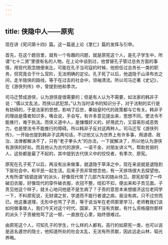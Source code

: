 ```yaml
---
---
---
```

title: 侠隐中人——原宪
---




现在讲《宪问第十四》篇。这一篇是上论《里仁》篇的发挥与引申。

首先，在这个题目里，就有一个有趣的问题，就是原宪这个人，是孔子学生中，所谓“七十二贤”里很有名的人物。在上论中谈到过，他曾替孔子管过总务方面的事情，用现代观念随便来比，可能在孔子当司寇的时候，他担任过总务长一类的职务，但究竟合于什么官阶，无法明确的定论。孔子死了以后，他退隐于山泽布衣之间，走半隐侠的路线，等于在过去的社会中，领袖清流。所以司马迁著《史记》，在《游侠列传》中，曾提到他和季次。

司马迁赞成游侠，认为游侠是很需要的；但是有人认为不需要，如法家的韩非子说：“儒以文乱法，而侠以武犯禁。”认为当时读书的知识分子，对于法制的实行是有妨碍的，于是法家的思想，影响了后世，秦始皇时代的政策都与它有关。韩非子的理由是儒者知识多，嘴会说，手会写，有许多意见提出来，思想不同，使法令不能推行，难于执法。而侠义道中人，是慷慨好义的，好用武力，又容易形成恶势力，也是使法令不能推行的障碍。所以韩非子反对这两种人。司马迁写《游侠列传》，一开始也提到韩非子这两句话，不过他又认为世界上有许多事，用道德、政治、法律都解决不了，只有“老子拳头大”的办法，一下就解决了，所以他认为游侠有游侠的好处。而且他认为古代的游侠，一诺千金，对朋友讲义气，帮助贫弱的人，这些都是最了不起的，其中提到古代侠义中的佼佼者，有季次、原宪。

原宪在孔子死了以后，再没有出来做事，就退隐于草泽之中，现在来说就是退隐到下层社会中，和平民一起生活。后来子贡非常想念他，有一天排场很大去探望他，大有所谓“结驷连骑”的派头，好像现代带了几部汽车的随从侍卫。原宪却穿了一件破旧衣服，好像现代的穿件破衣服，衣冠不整，纽扣不扣，便出来和子贡见面。子贡见他这个样子，就关心地问他是不是生病了？子贡的意思本来想接济这位老同学一下，不料原宪说，无财谓之贫，学道而不能行者谓之病，我没有病，只不过穷而已。他这番道理，无形中也骂了子贡，等于说当年在老师那里学习，老师教我们该如何做事做人，我们今天对这个时代、国家、天下没有贡献，有什么资格摆你那样的派头？子贡被他骂了这一顿，一直放在心里，始终很难过。

由原宪这个人，可知孔子的学生，什么样的人都有。高行的如原宪一类，也可以说是逃名遁世的隐士，他知道所处的社会太乱，无法有所贡献，因此远走山林，韬光养晦。